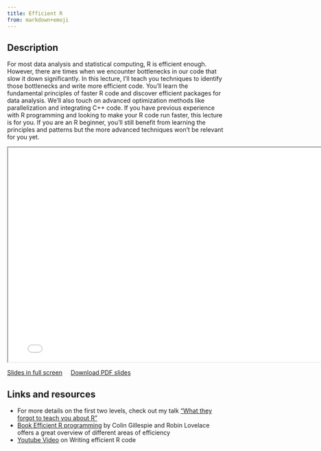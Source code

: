 ```yaml
---
title: Efficient R
from: markdown+emoji
---
```


## Description

For most data analysis and statistical computing, R is efficient enough. However, there are times when we encounter bottlenecks in our code that slow it down significantly. In this lecture, I'll teach you techniques to identify those bottlenecks and write more efficient code. You'll learn the fundamental principles of faster R code and discover efficient packages for data analysis. We'll also touch on advanced optimization methods like parallelization and integrating C++ code. If you have previous experience with R programming and looking to make your R code run faster, this lecture is for you. If you are an R beginner, you'll still benefit from learning the principles and patterns but the more advanced techniques won't be relevant for you yet.

```{=html}
<iframe class="slide-deck" width="780" height="500" src="slides/2023_11_16_efficient_r.html"></iframe>
```

[Slides in full screen](slides/2023_11_16_efficient_r.html){target="_blank"} &nbsp;&nbsp;&nbsp; <a href="slides/2023_11_16_efficient_r.pdf" download>Download PDF slides</a>

## Links and resources

- For more details on the first two levels, check out my talk ["What they forgot to teach you about R"](https://selinazitrone.github.io/tools_and_tips/sessions/01_what_they_forgot.html)
- [Book Efficient R programming](https://csgillespie.github.io/efficientR/) by Colin Gillespie and Robin Lovelace offers a great overview of different areas of efficiency
- [Youtube Video](https://www.youtube.com/watch?v=EHoTFOW1WjU) on Writing efficient R code


